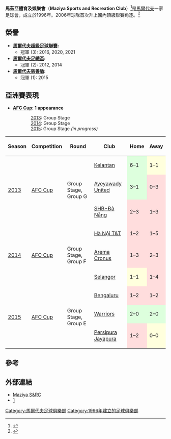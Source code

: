 {{Infobox football club
| clubname  = 馬茲亞
| image     = Maziya S&RC.png
| fullname  = Maziya Sports and<br> Recreation Club<br> 馬茲亞體育及娛樂會
| nickname  = ''The Green Boys''
| founded   = {{Start date and age|1996}}
| ground    = [[National_Football_Stadium_(Maldives)|National Football Stadium]]
| city      = [[馬累|馬累]]，[[馬爾代夫|馬爾代夫]]
| capacity  = 11,850
| chairman  = Ahmed Sajid
| coach     = Ali Suzain
| league    = [[馬爾代夫超級足球聯賽|馬爾代夫超級足球聯賽]]
| season    = 2020/21
| position  = 馬爾代夫超，第 1 位
| pattern_la1 = |pattern_b1=_manutd_09-10_home|pattern_ra1=|pattern_sh1=
| leftarm1    = 32CD32|body1=32CD32|rightarm1=32CD32|shorts1=32CD32|socks1=32CD32
| pattern_la2 = |pattern_b2=__Vwidegreen|pattern_ra2=|pattern_sh2=
| leftarm2    = FFFF00|body2=FFFF00|rightarm2=FFFF00|shorts2=FFFF00|socks2=FFFF00
}}

'''馬茲亞體育及娛樂會'''（'''Maziya Sports and Recreation Club'''）<ref>{{cite web | url=http://www.soccer.com.mv/teams/maziya-sports-and-recreation | title=Maziya Sports and Recreation | publisher=soccer.com.mv | accessdate=2012年4月5日 | deadurl=yes | archiveurl=https://web.archive.org/web/20120527050316/http://www.soccer.com.mv/teams/maziya-sports-and-recreation | archivedate=2012年5月27日 }}</ref>是[[馬爾代夫|馬爾代夫]]一家足球會，成立於1996年。2006年球隊首次升上國內頂級聯賽角逐。<ref>{{cite web | url=http://www.soccer.com.mv/teams/maziya-sports-and-recreation/teaminfo | title=Maziya Sports and Recreation | publisher=soccer.com.mv | accessdate=2012年4月10日 | deadurl=yes | archiveurl=https://web.archive.org/web/20111020170523/http://www.soccer.com.mv/teams/maziya-sports-and-recreation/teaminfo | archivedate=2011年10月20日 }}</ref>

== 榮譽 ==
*'''[[馬爾代夫超級足球聯賽|馬爾代夫超級足球聯賽]]:'''
** 冠軍 (3): 2016, 2020, 2021
*'''[[馬爾代夫足總盃|馬爾代夫足總盃]]:'''
** 冠軍 (2): 2012, 2014
*'''[[馬爾代夫慈善盾|馬爾代夫慈善盾]]:'''
** 冠軍 (1): 2015

== 亞洲賽表現 ==
*'''[[AFC_Cup|AFC Cup]]: 1 appearance'''
::[[2013_AFC_Cup|2013]]: Group Stage
::[[2014_AFC_Cup|2014]]: Group Stage
::[[2015_AFC_Cup|2015]]: Group Stage ''(in progress)''

{| class="wikitable collapsible collapsed"
|-
! Season
! Competition
! Round
! Club
! Home
! Away
|-
|rowspan="3"| [[2013_AFC_Cup|2013]]
|rowspan="3"| [[AFC_Cup|AFC Cup]]
|rowspan="3"| Group Stage, Group G
|{{flagicon|MAS}} [[Kelantan_FA|Kelantan]]
| style="background:#DFD;"|6–1
| style="background:#FFD;"|1–1
|-
|{{flagicon|Myanmar}} [[Ayeyawady_United_F.C.|Ayeyawady United]]
| style="background:#DFD;"|3–1
| style="background:#FDD;"|0–3
|-
|{{flagicon|Vietnam}} [[SHB_Đà_Nẵng_F.C.|SHB-Đà Nẵng]]
| style="background:#FDD;"|2–3
| style="background:#FDD;"|1–3
|-
|rowspan="3"| [[2014_AFC_Cup|2014]]
|rowspan="3"| [[AFC_Cup|AFC Cup]]
|rowspan="3"| Group Stage, Group F
|{{flagicon|VIE}} [[Hà_Nội_T&T_F.C.|Hà Nội T&T]]
| style="background:#FDD;"|1–2
| style="background:#FDD;"|1–5
|-
|{{flagicon|IDN}} [[Arema_Cronus_F.C.|Arema Cronus]]
| style="background:#FDD;"|1–3
| style="background:#FDD;"|2–3
|-
|{{flagicon|MAS}} [[Selangor_FA|Selangor]]
| style="background:#FFD;"|1–1
| style="background:#FDD;"|1–4
|-
|rowspan="3"| [[2015_AFC_Cup|2015]]
|rowspan="3"| [[AFC_Cup|AFC Cup]]
|rowspan="3"| Group Stage, Group E
|{{flagicon|IND}} [[Bengaluru_FC|Bengaluru]]
| style="background:#FDD;"|1–2
| style="background:#FDD;"|1–2
|-
|{{flagicon|SIN}} [[Warriors_FC|Warriors]]
| style="background:#DFD;"|2–0
| style="background:#DFD;"|2–0
|-
|{{flagicon|IDN}} [[Persipura_Jayapura|Persipura Jayapura]]
| style="background:#FDD;"|1–2
| style="background:#FFD;"|0–0
|}

== 參考 ==
{{reflist}}

== 外部連結 ==
*[https://web.archive.org/web/20120527050316/http://www.soccer.com.mv/teams/maziya-sports-and-recreation Maziya S&RC]
*[https://www.facebook.com/pages/Maziya-Sports-RC/121578701205291]

[[Category:馬爾代夫足球俱樂部|Category:馬爾代夫足球俱樂部]]
[[Category:1996年建立的足球俱樂部|Category:1996年建立的足球俱樂部]]